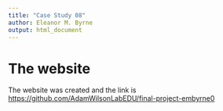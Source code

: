 ```yaml
---
title: "Case Study 08"
author: Eleanor M. Byrne 
output: html_document
---
```


# The website

The website was created and the link is <https://github.com/AdamWilsonLabEDU/final-project-embyrne0>
